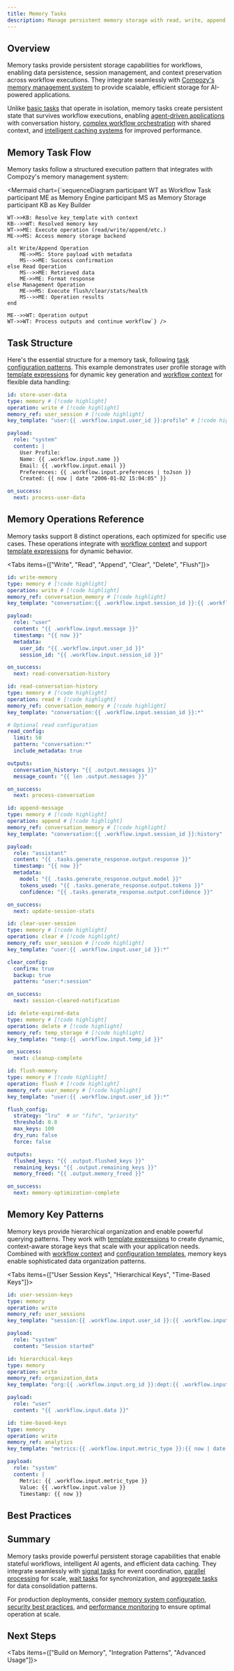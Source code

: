 ```yaml
---
title: Memory Tasks
description: Manage persistent memory storage with read, write, append, and memory management operations
---
```


## Overview

Memory tasks provide persistent storage capabilities for workflows, enabling data persistence, session management, and context preservation across workflow executions. They integrate seamlessly with [Compozy's memory management system](/docs/core/memory/overview) to provide scalable, efficient storage for AI-powered applications.

Unlike [basic tasks](/docs/core/tasks/basic-tasks) that operate in isolation, memory tasks create persistent state that survives workflow executions, enabling [agent-driven applications](/docs/core/agents/overview) with conversation history, [complex workflow orchestration](/docs/core/workflows/overview) with shared context, and [intelligent caching systems](/docs/core/memory/optimization) for improved performance.

<FeatureCardList cols={2} size="default">
  <FeatureCard
    title="8 Memory Operations"
    description="Complete CRUD operations plus advanced management: read, write, append, delete, flush, health, clear, and stats"
    icon="Database"
  />
  <FeatureCard
    title="Intelligent Session Management"
    description="Maintain user sessions and conversation history with automatic token optimization and memory summarization"
    icon="Users"
  />
  <FeatureCard
    title="Context Preservation"
    description="Store and retrieve workflow context across executions, enabling stateful AI agents and persistent workflows"
    icon="Save"
  />
  <FeatureCard
    title="Scalable Storage Backends"
    description="Support for Redis, in-memory, and custom storage backends with automatic scaling and performance optimization"
    icon="Layers"
  />
  <FeatureCard
    title="Memory Health Monitoring"
    description="Real-time memory usage monitoring, performance metrics, and automated cleanup with configurable strategies"
    icon="Activity"
  />
  <FeatureCard
    title="Multi-Tenant Architecture"
    description="Secure memory isolation with hierarchical key patterns supporting complex organizational structures"
    icon="Shield"
  />
</FeatureCardList>

## Memory Task Flow

Memory tasks follow a structured execution pattern that integrates with Compozy's memory management system:

<Mermaid chart={`sequenceDiagram
    participant WT as Workflow Task
    participant ME as Memory Engine
    participant MS as Memory Storage
    participant KB as Key Builder

    WT->>KB: Resolve key_template with context
    KB-->>WT: Resolved memory key
    WT->>ME: Execute operation (read/write/append/etc.)
    ME->>MS: Access memory storage backend

    alt Write/Append Operation
        ME->>MS: Store payload with metadata
        MS-->>ME: Success confirmation
    else Read Operation
        MS-->>ME: Retrieved data
        ME->>ME: Format response
    else Management Operation
        ME->>MS: Execute flush/clear/stats/health
        MS-->>ME: Operation results
    end

    ME-->>WT: Operation output
    WT->>WT: Process outputs and continue workflow`} />

## Task Structure

Here's the essential structure for a memory task, following [task configuration patterns](/docs/core/configuration/workflows#task-configuration). This example demonstrates user profile storage with [template expressions](/docs/core/yaml-templates/overview) for dynamic key generation and [workflow context](/docs/core/getting-started/core-concepts#workflow-context) for flexible data handling:

```yaml title="Memory Task Structure"
id: store-user-data
type: memory # [!code highlight]
operation: write # [!code highlight]
memory_ref: user_session # [!code highlight]
key_template: "user:{{ .workflow.input.user_id }}:profile" # [!code highlight]

payload:
  role: "system"
  content: |
    User Profile:
    Name: {{ .workflow.input.name }}
    Email: {{ .workflow.input.email }}
    Preferences: {{ .workflow.input.preferences | toJson }}
    Created: {{ now | date "2006-01-02 15:04:05" }}

on_success:
  next: process-user-data
```

## Memory Operations Reference

Memory tasks support 8 distinct operations, each optimized for specific use cases. These operations integrate with [workflow context](/docs/core/getting-started/core-concepts#workflow-context) and support [template expressions](/docs/core/yaml-templates/overview) for dynamic behavior.

<Tabs items={["Write", "Read", "Append", "Clear", "Delete", "Flush"]}>
<Tab value="Write">

```yaml title="Write Operation"
id: write-memory
type: memory # [!code highlight]
operation: write # [!code highlight]
memory_ref: conversation_memory # [!code highlight]
key_template: "conversation:{{ .workflow.input.session_id }}:{{ .workflow.input.message_id }}"

payload:
  role: "user"
  content: "{{ .workflow.input.message }}"
  timestamp: "{{ now }}"
  metadata:
    user_id: "{{ .workflow.input.user_id }}"
    session_id: "{{ .workflow.input.session_id }}"

on_success:
  next: read-conversation-history
```

</Tab>

<Tab value="Read">

```yaml title="Read Operation"
id: read-conversation-history
type: memory # [!code highlight]
operation: read # [!code highlight]
memory_ref: conversation_memory # [!code highlight]
key_template: "conversation:{{ .workflow.input.session_id }}:*"

# Optional read configuration
read_config:
  limit: 50
  pattern: "conversation:*"
  include_metadata: true

outputs:
  conversation_history: "{{ .output.messages }}"
  message_count: "{{ len .output.messages }}"

on_success:
  next: process-conversation
```

</Tab>

<Tab value="Append">

```yaml title="Append Operation"
id: append-message
type: memory # [!code highlight]
operation: append # [!code highlight]
memory_ref: conversation_memory # [!code highlight]
key_template: "conversation:{{ .workflow.input.session_id }}:history"

payload:
  role: "assistant"
  content: "{{ .tasks.generate_response.output.response }}"
  timestamp: "{{ now }}"
  metadata:
    model: "{{ .tasks.generate_response.output.model }}"
    tokens_used: "{{ .tasks.generate_response.output.tokens }}"
    confidence: "{{ .tasks.generate_response.output.confidence }}"

on_success:
  next: update-session-stats
```

</Tab>

<Tab value="Clear">

```yaml title="Clear Memory"
id: clear-user-session
type: memory # [!code highlight]
operation: clear # [!code highlight]
memory_ref: user_session # [!code highlight]
key_template: "user:{{ .workflow.input.user_id }}:*"

clear_config:
  confirm: true
  backup: true
  pattern: "user:*:session"

on_success:
  next: session-cleared-notification
```

</Tab>

<Tab value="Delete">

```yaml title="Delete Operation"
id: delete-expired-data
type: memory # [!code highlight]
operation: delete # [!code highlight]
memory_ref: temp_storage # [!code highlight]
key_template: "temp:{{ .workflow.input.temp_id }}"

on_success:
  next: cleanup-complete
```

</Tab>

<Tab value="Flush">

```yaml title="Flush Operation"
id: flush-memory
type: memory # [!code highlight]
operation: flush # [!code highlight]
memory_ref: user_memory # [!code highlight]
key_template: "user:{{ .workflow.input.user_id }}:*"

flush_config:
  strategy: "lru"  # or "fifo", "priority"
  threshold: 0.8
  max_keys: 100
  dry_run: false
  force: false

outputs:
  flushed_keys: "{{ .output.flushed_keys }}"
  remaining_keys: "{{ .output.remaining_keys }}"
  memory_freed: "{{ .output.memory_freed }}"

on_success:
  next: memory-optimization-complete
```

</Tab>
</Tabs>

## Memory Key Patterns

Memory keys provide hierarchical organization and enable powerful querying patterns. They work with [template expressions](/docs/core/yaml-templates/overview) to create dynamic, context-aware storage keys that scale with your application needs. Combined with [workflow context](/docs/core/getting-started/core-concepts#workflow-context) and [configuration templates](/docs/core/configuration/workflows), memory keys enable sophisticated data organization patterns.

<Tabs items={["User Session Keys", "Hierarchical Keys", "Time-Based Keys"]}>
<Tab value="User Session Keys">

```yaml
id: user-session-keys
type: memory
operation: write
memory_ref: user_sessions
key_template: "session:{{ .workflow.input.user_id }}:{{ .workflow.input.session_id }}:{{ now | date '2006-01-02' }}" # [!code highlight]

payload:
  role: "system"
  content: "Session started"
```

</Tab>

<Tab value="Hierarchical Keys">

```yaml
id: hierarchical-keys
type: memory
operation: write
memory_ref: organization_data
key_template: "org:{{ .workflow.input.org_id }}:dept:{{ .workflow.input.dept_id }}:user:{{ .workflow.input.user_id }}" # [!code highlight]

payload:
  role: "user"
  content: "{{ .workflow.input.data }}"
```

</Tab>

<Tab value="Time-Based Keys">

```yaml
id: time-based-keys
type: memory
operation: write
memory_ref: analytics
key_template: "metrics:{{ .workflow.input.metric_type }}:{{ now | date '2006-01-02-15' }}" # [!code highlight]

payload:
  role: "system"
  content: |
    Metric: {{ .workflow.input.metric_type }}
    Value: {{ .workflow.input.value }}
    Timestamp: {{ now }}
```

</Tab>
</Tabs>

## Best Practices

<FeatureCardList cols={2} size="default">
  <FeatureCard
    title="Design Hierarchical Keys"
    description="Use consistent, searchable key patterns like 'domain:entity:attribute' for maintainable memory organization. See key patterns guide for detailed examples."
    icon="FolderTree"
    href="/docs/core/memory/key-patterns"
  />
  <FeatureCard
    title="Implement Strategic TTL"
    description="Set appropriate time-to-live for temporary data and implement cleanup strategies. Learn about memory lifecycle management."
    icon="Clock"
    href="/docs/core/memory/lifecycle"
  />
  <FeatureCard
    title="Monitor Memory Health"
    description="Use regular health checks and statistics to maintain optimal performance. Explore memory monitoring for comprehensive tracking."
    icon="Activity"
    href="/docs/core/memory/monitoring"
  />
  <FeatureCard
    title="Choose Optimal Operations"
    description="Select read/write/append/management operations based on your specific use case and access patterns."
    icon="Settings"
  />
  <FeatureCard
    title="Plan for Scale"
    description="Design memory patterns that scale with your application growth, using parallel processing for high-throughput scenarios."
    icon="TrendingUp"
    href="/docs/core/tasks/parallel-processing"
  />
  <FeatureCard
    title="Handle Failures Gracefully"
    description="Implement fallback strategies when memory is unavailable, using error handling patterns."
    icon="ShieldAlert"
    href="/docs/core/tasks/flow-control#error-handling"
  />
</FeatureCardList>

## Summary

Memory tasks provide powerful persistent storage capabilities that enable stateful workflows, intelligent AI agents, and efficient data caching. They integrate seamlessly with [signal tasks](/docs/core/tasks/signal-tasks) for event coordination, [parallel processing](/docs/core/tasks/parallel-processing) for scale, [wait tasks](/docs/core/tasks/wait-tasks) for synchronization, and [aggregate tasks](/docs/core/tasks/aggregate-tasks) for data consolidation patterns.

For production deployments, consider [memory system configuration](/docs/core/configuration/global#memory), [security best practices](/docs/core/security/overview), and [performance monitoring](/docs/core/memory/monitoring) to ensure optimal operation at scale.

## Next Steps

<Tabs items={["Build on Memory", "Integration Patterns", "Advanced Usage"]}>
<Tab>
<ReferenceCardList>
  <ReferenceCard
    title="Basic Tasks"
    description="Master the foundation tasks that work with memory storage for simple data operations"
    href="/docs/core/tasks/basic-tasks"
    icon="Package"
  />
  <ReferenceCard
    title="Aggregate Tasks"
    description="Combine memory data with aggregate operations for complex data processing"
    href="/docs/core/tasks/aggregate-tasks"
    icon="BarChart"
  />
  <ReferenceCard
    title="Memory System Concepts"
    description="Deep dive into memory architecture, backends, and configuration options"
    href="/docs/core/memory/overview"
    icon="Database"
  />
  <ReferenceCard
    title="Template Expressions"
    description="Master dynamic key generation and payload templating for flexible memory usage"
    href="/docs/core/yaml-templates/overview"
    icon="Code"
  />
</ReferenceCardList>
</Tab>

<Tab>
<ReferenceCardList>
  <ReferenceCard
    title="Wait Tasks"
    description="Coordinate memory state with wait task patterns for complex synchronization"
    href="/docs/core/tasks/wait-tasks"
    icon="Clock"
  />
  <ReferenceCard
    title="Signal Tasks"
    description="Combine memory storage with signal-based coordination for event-driven workflows"
    href="/docs/core/tasks/signal-tasks"
    icon="Radio"
  />
  <ReferenceCard
    title="Parallel Processing"
    description="Scale memory operations with parallel task execution for high-throughput scenarios"
    href="/docs/core/tasks/parallel-processing"
    icon="GitBranch"
  />
  <ReferenceCard
    title="Agent Integration"
    description="Build intelligent AI agents with persistent memory for conversational applications"
    href="/docs/core/agents/overview"
    icon="BrainCircuit"
  />
</ReferenceCardList>
</Tab>

<Tab>
<ReferenceCardList>
  <ReferenceCard
    title="Advanced Task Patterns"
    description="Explore sophisticated memory management patterns and optimization strategies"
    href="/docs/core/tasks/advanced-patterns"
    icon="Layers"
  />
  <ReferenceCard
    title="Custom Task Types"
    description="Create specialized memory operations for domain-specific requirements"
    href="/docs/core/tasks/custom-task-types"
    icon="Wrench"
  />
  <ReferenceCard
    title="Production Deployment"
    description="Deploy and scale memory systems in production environments with monitoring"
    href="/docs/core/deployment/deployment-options"
    icon="Cloud"
  />
  <ReferenceCard
    title="Performance Optimization"
    description="Optimize memory performance, costs, and scalability for production workloads"
    href="/docs/core/memory/optimization"
    icon="Zap"
  />
</ReferenceCardList>
</Tab>
</Tabs>
